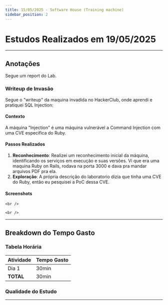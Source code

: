 ---
title: 15/05/2025 - Software House (Training machine)
sidebar_position: 2
---




# Estudos Realizados em 19/05/2025


---

## Anotações

Segue um report do Lab.


### Writeup de Invasão

Segue o "writeup" da maquina invadida no HackerClub, onde aprendi e pratiquei SQL Injection:

#### Contexto

A máquina "Injection" é uma máquina vulnerável a Command Injection com uma CVE especifica do Ruby. 

#### Passos Realizados
1. **Reconhecimento**: Realizei um reconhecimento inicial da máquina, identificando os serviços em execução e suas versões. Vi que era uma maquina Ruby on Rails, rodava na porta 3000 e dava pra mandar arquivos PDF pra ela.
2. **Exploração**: A própria descrição do laboratorio dizia que tinha uma CVE do Ruby, então eu pesquisei a PoC dessa CVE. 

#### Screenshots

<Admonition type="tip" title="Screenshots">

	<br />

	<br />
</Admonition>

---

## Breakdown do Tempo Gasto

### Tabela Horária

| Atividade                      | Tempo Gasto |
| ------------------------------ | ----------- |
| Dia 1                           |   30min  |
| **TOTAL**                      |   30min  |

### Qualidade do Estudo



<QualityBar quality={4} />

---
